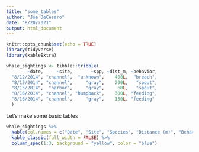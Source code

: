 ```yaml
---
title: "some_tables"
author: "Joe DeCesaro"
date: "8/20/2021"
output: html_document
---
```


```r
knitr::opts_chunk$set(echo = TRUE)
library(tidyverse)
library(kableExtra)
```

```r
whale_sightings <- tibble::tribble(
        ~date,     ~site,       ~spp, ~dist_m, ~behavior,
  "8/12/2014", "channel",  "unknown",    400L,  "breach",
  "8/13/2014", "channel",     "gray",    200L,   "spout",
  "8/15/2014",  "harbor",     "gray",     60L,   "spout",
  "8/16/2014", "channel", "humpback",    300L, "feeding",
  "8/16/2014", "channel",     "gray",    150L, "feeding"
  )

```

Let's make some basic tables
```r
whale_sightings %>% 
  kable(col.names = c("Date", "Site", "Species", "Distance (m)", "Behavior")) %>% 
  kable_classic(full_width = FALSE) %>% 
  column_spec(1:3, background = "yellow", color = "blue")
```


